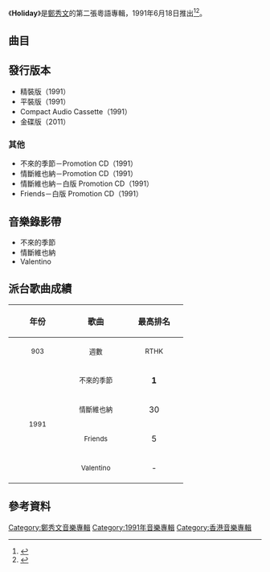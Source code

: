 {{Infobox Album 
| Name		= Holiday
| Type		= [[專輯|專輯]]
| Artist	= [[鄭秀文|鄭秀文]] 
| Cover		= 
| Released	= 1991年6月18日
| Recorded	= 1991年3月
| Length	= 45:48
| Genre		= [[粵語流行音樂|粵語流行音樂]] 
| Label		= [[華星唱片|華星唱片]]
| Producer	= [[江港生|江港生]]
| Last album	= [[Sammi_(鄭秀文1990年專輯)|Sammi]]<br>（1990年10月）
| This album	= '''Holiday'''<br>（1991年6月18日）
| Next album	= [[Never_Too_Late_(鄭秀文專輯)|Never Too Late]]<br>（1992年7月）
}}

《'''Holiday'''》是[[鄭秀文|鄭秀文]]的第二張粵語專輯，1991年6月18日推出<ref>{{Cite book|title=吉他直通车 2|url=https://archive.org/details/jitazhitongcheb0002unse|last=刘天礼编配|first=|publisher=北京：蓝天出版社|year=2002.06|isbn=7-80158-221-7|location=|pages=[https://archive.org/details/jitazhitongcheb0002unse/page/108 108]-109}}</ref><ref>{{Cite book|title=骨感天郑秀文|last=龙翔编著|first=|publisher=北京：新华出版社|year=2007.01|isbn=7-5011-7791-0|location=|pages=21-22}}</ref>。

==曲目==
{{Tracklist
| collapsed = 
| headline = 
| font_size = 
| total_length = 45:48

| all_producer = 江港生

| extra_column =

| title1 = 不來的季節
| music1 = [[宇崎竜童|宇崎竜童]]
| lyrics1 = [[梁芷珊|梁芷珊]]
| arranger1 = [[蘇德華|蘇德華]]
| longnote1 = 改編自{{link-ja|竜童組|竜童組}}的歌曲《Oriental Moon》
| length1 = 4:59

| title2 = 情人休息
| music2 = {{le|Diane Warren}}
| lyrics2 = [[周禮茂|周禮茂]]
| arranger2 = [[唐奕聰|唐奕聰]]
| longnote2 = 改編自[[贝蒂·米勒|Bette Midler]]的歌曲《Moonlight Dancing》
| length2 = 4:24

| title3 = 情盡變
| music3 = [[譚振雄|Tony Tam]]
| lyrics3 = [[潘偉源|潘偉源]]
| arranger3 = [[Roel_A._Garcia|Roel A. Garcia]]
| longnote3 = 
| length3 = 4:02

| title4 = Go Go Adios
| music4 = [[倫永亮|倫永亮]]
| lyrics4 = 周禮茂
| arranger4 = 倫永亮
| longnote4 = 
| length4 = 4:46

| title5 = 醉鄉（電視劇《浪族闊少爺》主題曲）
| music5 = [[江港生|江港生]]
| lyrics5 = [[因葵|因葵]]
| arranger5 = 唐奕聰
| length5 = 3:35

| title6 = 情斷維也納
| music6 = [[Gary_Benson|Gary Benson]]、[[Frank_Wildhorn|Frank Wildhorn]]
| lyrics6 = [[林振強|林振強]]
| arranger6 = [[Dave_Packer|Dave Packer]]
| longnote6 = 改編自Linda Eder的歌曲《Vienna》
| length6 = 5:43

| title7 = Valentino
| music7 = [[Leslie_Spiro|Leslie Spiro]]、[[Kelly_Sachs|Kelly Sachs]]、[[Peter_Schless|Peter Schless]]
| lyrics7 = 周禮茂
| arranger7 = [[林鑛培|林鑛培]]
| longnote7 = 
| length7 = 4:23

| title8 = Friends
| music8 = [[江志仁|C.Y. Kong]]
| lyrics8 = C.Y. Kong
| arranger8 = C.Y. Kong
| longnote8 = 
| length8 = 4:48

| title9 = 曖昧
| music9 = 倫永亮
| lyrics9 = [[周耀輝|周耀輝]]
| arranger9 = 倫永亮
| longnote9 = 
| length9 = 4:24

| title10 = 告別溫室
| music10 = [[麥皓輪|麥皓輪]]
| lyrics10 = 梁芷珊
| arranger10 = 麥皓輪
| longnote10 = 
| length10 = 4:39
}}

==發行版本==
*精裝版（1991）
*平裝版（1991）
*Compact Audio Cassette（1991）
*金碟版（2011）

===其他===
*不來的季節－Promotion CD（1991）
*情斷維也納－Promotion CD（1991）
*情斷維也納－白版 Promotion CD（1991）
*Friends－白版 Promotion CD（1991）

==音樂錄影帶==
*不來的季節
*情斷維也納
*Valentino

<!-- ==製作團隊== -->

==派台歌曲成績==
{| class="wikitable"
!align="center" rowspan="2" | 年份
!align="center" rowspan="2" | 歌曲
!align="center" colspan="8" | 最高排名
|-
!width="100"|<small>903</small> !! width="100"|<small>週數</small> !! width="100"|<small>RTHK</small> !! width="100"|<small>週數</small> !! width="100"|<small>TVB</small> !! width="100"|<small>週數</small>
|-
|align="center" rowspan="4"|<small>1991</small> ||align="center"| <small>不來的季節</small> ||align="center"| '''1''' ||align="center"| 11 ||align="center"| 4 ||align="center"| - ||align="center"| '''1''' ||align="center"| -
|-
|align="center"| <small>情斷維也納</small> ||align="center"| 30 ||align="center"| 1 ||align="center"| - ||align="center"| - ||align="center"| - ||align="center"| -
|-
|align="center"| <small>Friends</small> ||align="center"| 5 ||align="center"| 6 ||align="center"| - ||align="center"| - ||align="center"| - ||align="center"| -
|-
|align="center"| <small>Valentino</small> ||align="center"| - ||align="center"| - ||align="center"| - ||align="center"| - ||align="center"| 6 ||align="center"| 2
|}
==參考資料== 
{{reflist}}

<!-- ==外部連結== -->

{{鄭秀文}}

[[Category:鄭秀文音樂專輯|Category:鄭秀文音樂專輯]]
[[Category:1991年音樂專輯|Category:1991年音樂專輯]]
[[Category:香港音樂專輯|Category:香港音樂專輯]]